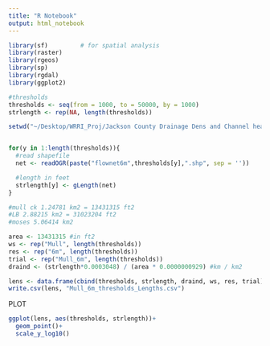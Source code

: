 ```yaml
---
title: "R Notebook"
output: html_notebook
---
```



```r
library(sf)         # for spatial analysis
library(raster)  
library(rgeos)
library(sp)
library(rgdal)
library(ggplot2)

#thresholds
thresholds <- seq(from = 1000, to = 50000, by = 1000)
strlength <- rep(NA, length(thresholds))

setwd("~/Desktop/WRRI_Proj/Jackson County Drainage Dens and Channel heads/JM DEM/MullCreek_nets")


for(y in 1:length(thresholds)){
  #read shapefile
  net <- readOGR(paste("flownet6m",thresholds[y],".shp", sep = ''))

  #length in feet
  strlength[y] <- gLength(net)
}

#mull ck 1.24781 km2 = 13431315 ft2
#LB 2.88215 km2 = 31023204 ft2
#moses 5.06414 km2

area <- 13431315 #in ft2
ws <- rep("Mull", length(thresholds))
res <- rep("6m", length(thresholds))
trial <- rep("Mull_6m", length(thresholds))
draind <- (strlength*0.0003048) / (area * 0.0000000929) #km / km2

lens <- data.frame(cbind(thresholds, strlength, draind, ws, res, trial))
write.csv(lens, "Mull_6m_thresholds_Lengths.csv")
```

PLOT
```r
ggplot(lens, aes(thresholds, strlength))+
  geom_point()+
  scale_y_log10()
```



